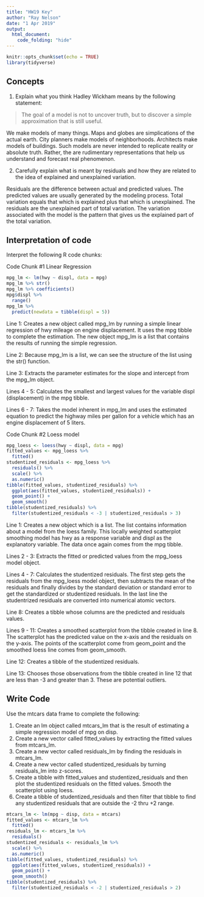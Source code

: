 ```yaml
---
title: "HW19 Key"
author: "Ray Nelson"
date: "1 Apr 2019"
output:
  html_document:
    code_folding: "hide"
---
```


```r
knitr::opts_chunk$set(echo = TRUE)
library(tidyverse)
```

## Concepts  

1.  Explain what you think Hadley Wickham means by the following statement:

> The goal of a model is not to uncover truth, but to discover a simple approximation that is still useful.  

We make models of many things. Maps and globes are simplications of the actual earth. City planners make models of neighborhoods. Architects make models of buildings. Such models are never intended to replicate reality or absolute truth. Rather, the are rudimentary representations that help us understand and forecast real phenomenon. 

2.  Carefully explain what is meant by residuals and how they are related to the idea of explained and unexplained variation.  

Residuals are the difference between actual and predicted values. The predicted values are usually generated by the modeling process. Total variation equals that which is explained plus that which is unexplained. The residuals are the unexplained part of total variation. The variation associated with the model is the pattern that gives us the explained part of the total variation.  
    
## Interpretation of code  

Interpret the following R code chunks: 

Code Chunk #1 Linear Regression

```r
mpg_lm <- lm(hwy ~ displ, data = mpg)
mpg_lm %>% str()
mpg_lm %>% coefficients()
mpg$displ %>%
  range()
mpg_lm %>%
  predict(newdata = tibble(displ = 5))
```

Line 1: Creates a new object called mpg_lm by running a simple linear regression of hwy mileage on engine displacement. It uses the mpg tibble to complete the estimation. The new object mpg_lm is a list that contains the results of running the simple regression.  

Line 2: Because mpg_lm is a list, we can see the structure of the list using the str() function.  

Line 3: Extracts the parameter estimates for the slope and intercept from the mpg_lm object.  

Lines 4 - 5: Calculates the smallest and largest values for the variable displ (displacement) in the mpg tibble.  

Lines 6 - 7: Takes the model inherent in mpg_lm and uses the estimated equation to predict the highway miles per gallon for a vehicle which has an engine displacement of 5 liters.

Code Chunk #2 Loess model

```r
mpg_loess <- loess(hwy ~ displ, data = mpg)
fitted_values <- mpg_loess %>%
  fitted()
studentized_residuals <- mpg_loess %>%
  residuals() %>% 
  scale() %>% 
  as.numeric()
tibble(fitted_values, studentized_residuals) %>% 
  ggplot(aes(fitted_values, studentized_residuals)) +
  geom_point() +
  geom_smooth()
tibble(studentized_residuals) %>% 
  filter(studentized_residuals < -3 | studentized_residuals > 3)
```  

Line 1:  Creates a new object which is a list. The list contains information about a model from the loess family. This locally weighted scatterplot smoothing model has hwy as a response variable and displ as the explanatory variable. The data once again comes from the mpg tibble.  

Lines 2 - 3: Extracts the fitted or predicted values from the mpg_loess model object.  

Lines 4 - 7: Calculates the studentized residuals. The first step gets the residuals from the mpg_loess model object, then subtracts the mean of the residuals and finally divides by the standard deviation or standard error to get the standardized or studentized residuals. In the last line the studentrized residuals are converted into numerical atomic vectors.

Line 8: Creates a tibble whose columns are the predicted and residuals values.  

Lines 9 - 11: Creates a smoothed scatterplot from the tibble created in line 8. The scatterplot has the predicted value on the x-axis and the residuals on the y-axis. The points of the scatterplot come from geom_point and the smoothed loess line comes from geom_smooth.  

Line 12: Creates a tibble of the studentized residuals.

Line 13: Chooses those observations from the tibble created in line 12 that are less than -3 and greater than 3. These are potential outliers.  

## Write Code

Use the mtcars data frame to complete the following:

1.  Create an lm object called mtcars_lm that is the result of estimating a simple regression model of mpg on disp.
1.  Create a new vector called fitted_values by extracting the fitted values from mtcars_lm.
1.  Create a new vector called residuals_lm by finding the residuals in mtcars_lm.
1.  Create a new vector called studentized_residuals by turning residuals_lm  into z-scores.
1.  Create a tibble with fitted_values and studentized_residuals and then plot the studentized residuals on the fitted values. Smooth the scatterplot using loess.
1.  Create a tibble of studentized_residuals and then filter that tibble to find any studentized residuals that are outside the -2 thru +2 range.


```r
mtcars_lm <- lm(mpg ~ disp, data = mtcars)
fitted_values <- mtcars_lm %>% 
  fitted()
residuals_lm <- mtcars_lm %>% 
  residuals()
studentized_residuals <- residuals_lm %>% 
  scale() %>% 
  as.numeric()
tibble(fitted_values, studentized_residuals) %>% 
  ggplot(aes(fitted_values, studentized_residuals)) +
  geom_point() +
  geom_smooth()
tibble(studentized_residuals) %>% 
  filter(studentized_residuals < -2 | studentized_residuals > 2)
```